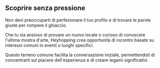 ## Scoprire senza pressione

Non devi preoccuparti di perfezionare il tuo profilo e di trovare le parole giuste per rompere il ghiaccio.

Che tu sia ansioso di provare un nuovo locale o curioso di conoscere l'ultima mostra d'arte, Heyhopping crea opportunità di incontro basate su interessi comuni in eventi o luoghi specifici.

Questo terreno comune facilita la conversazione iniziale, permettendoti di concentrarti sul piacere dell'esperienza e di creare legami significativi.
